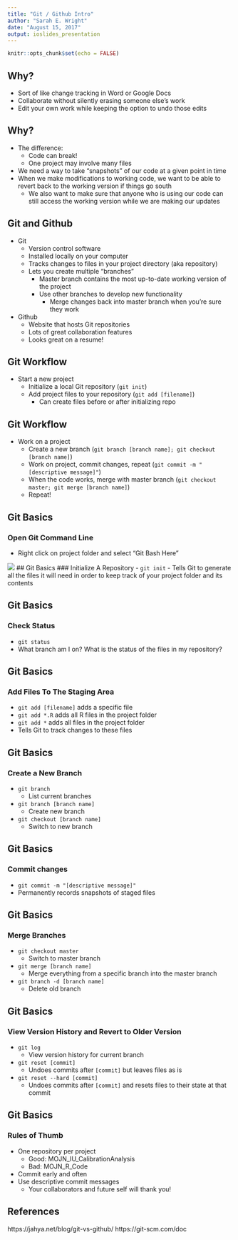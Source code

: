 ```yaml
---
title: "Git / Github Intro"
author: "Sarah E. Wright"
date: "August 15, 2017"
output: ioslides_presentation
---
```


```r
knitr::opts_chunk$set(echo = FALSE)
```

## Why?

- Sort of like change tracking in Word or Google Docs
- Collaborate without silently erasing someone else's work
- Edit your own work while keeping the option to undo those edits

## Why?

- The difference:
    - Code can break!
    - One project may involve many files
- We need a way to take "snapshots" of our code at a given point in time
- When we make modifications to working code, we want to be able to revert back to the working version if things go south
    - We also want to make sure that anyone who is using our code can still access the working version while we are making our updates

## Git and Github

- Git
    - Version control software
    - Installed locally on your computer
    - Tracks changes to files in your project directory (aka repository)
    - Lets you create multiple "branches"
        - Master branch contains the most up-to-date working version of the project
        - Use other branches to develop new functionality
            - Merge changes back into master branch when you're sure they work
- Github
    - Website that hosts Git repositories
    - Lots of great collaboration features
    - Looks great on a resume!

## Git Workflow
- Start a new project
    - Initialize a local Git repository (`git init`)
    - Add project files to your repository (`git add [filename]`)
        - Can create files before or after initializing repo

## Git Workflow
- Work on a project
    - Create a new branch (`git branch [branch name]; git checkout [branch name]`)
    - Work on project, commit changes, repeat (`git commit -m "[descriptive message]"`)
    - When the code works, merge with master branch (`git checkout master; git merge [branch name]`)
    - Repeat!

## Git Basics
### Open Git Command Line
- Right click on project folder and select "Git Bash Here"

![](images/GitBashHere.png)
## Git Basics
### Initialize A Repository
- `git init`
- Tells Git to generate all the files it will need in order to keep track of your project folder and its contents

## Git Basics
### Check Status
- `git status`
- What branch am I on? What is the status of the files in my repository?

## Git Basics
### Add Files To The Staging Area
- `git add [filename]` adds a specific file
- `git add *.R` adds all R files in the project folder
- `git add *` adds all files in the project folder
- Tells Git to track changes to these files

## Git Basics
### Create a New Branch
- `git branch`
    - List current branches
- `git branch [branch name]`
    - Create new branch
- `git checkout [branch name]`
    - Switch to new branch

## Git Basics
### Commit changes
- `git commit -m "[descriptive message]"`
- Permanently records snapshots of staged files

## Git Basics
### Merge Branches
- `git checkout master`
    - Switch to master branch
- `git merge [branch name]`
    - Merge everything from a specific branch into the master branch
- `git branch -d [branch name]`
    - Delete old branch
    
## Git Basics
### View Version History and Revert to Older Version
- `git log`
    - View version history for current branch
- `git reset [commit]`
    - Undoes commits after `[commit]` but leaves files as is
- `git reset --hard [commit]`
    - Undoes commits after `[commit]` and resets files to their state at that commit


    
## Git Basics
### Rules of Thumb
- One repository per project
    - Good: MOJN_IU_CalibrationAnalysis
    - Bad: MOJN_R_Code
- Commit early and often
- Use descriptive commit messages
    - Your collaborators and future self will thank you!

## References

https://jahya.net/blog/git-vs-github/
https://git-scm.com/doc
